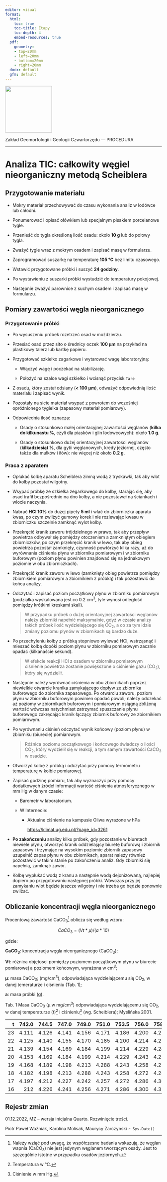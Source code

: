 ```yaml
---
editor: visual
format:
  html:
    toc: true
    toc-title: Etapy
    toc-depth: 4
    embed-resources: true
  pdf:
    geometry: 
    - top=20mm
    - left=20mm
    - bottom=20mm
    - right=20mm
  docx: default
  gfm: default
---
```


[![](images/log-ug_pl.png){fig-alt="Logo: Uniwersytet Gdański" fig-align="left" width="150"}](https://geomorfologia.ug.edu.pl)

Zakład Geomorfologii i Geologii Czwartorzędu — PROCEDURA

------------------------------------------------------------------------

# Analiza TIC: całkowity węgiel nieorganiczny metodą Scheiblera

## Przygotowanie materiału

-   Mokry materiał przechowywać do czasu wykonania analiz w lodówce lub chłodni.

-   Ponumerować i opisać ołówkiem lub specjalnym pisakiem porcelanowe tygle.

-   Przenieść do tygla określoną ilość osadu: około **10 g** lub do połowy tygla.

-   Zważyć tygle wraz z mokrym osadem i zapisać masę w formularzu.

-   Zaprogramować suszarkę na temperaturę **105 °C** bez limitu czasowego.

-   Wstawić przygotowane próbki i suszyć **24 godziny**.

-   Po wystawieniu z suszarki próbki wystudzić do temperatury pokojowej.

-   Następnie zważyć parownice z suchym osadem i zapisać masę w formularzu.

## Pomiary zawartości węgla nieorganicznego

### Przygotowanie próbki

-   Po wysuszeniu próbek rozetrzeć osad w moździerzu.

-   Przesiać osad przez sito o średnicy oczek **100 µm** na przykład na plastikowy talerz lub kartkę papieru.

-   Przygotować szkiełko zagarkowe i wytarować wagę laboratoryjną:

    -   Włączyć wagę i poczekać na stabilizację.

    -   Położyć na szalce wagi szkiełko i wcisnąć przycisk `Tare`

-   Z osadu, który został odsiany (**\< 100 µm**), odważyć odpowiednią ilość materiału i zapisać wynik.

-   Pozostały na sicie materiał wsypać z powrotem do wcześniej opróżnionego tygielka (zapasowy materiał pomiarowy).

-   Odpowiednia ilość oznacza:

    -   Osady o stosunkowo małej orientacyjnej zawartości węglanów (**kilka do kilkunastu %**, czyli dla piasków i glin lodowcowych): około **1.0 g**.

    -   Osady o stosunkowo dużej orientacyjnej zawartości węglanów (**kilkadziesiąt %**, dla gytii węglanowych, kredy jeziornej, często także dla mułków i iłów): nie więcej niż około **0.2 g**.

### Praca z aparatem

-   Opłukać kolbę aparatu Scheiblera zimną wodą z tryskawki, tak aby wlot do kolby pozostał wilgotny.

-   Wsypać próbkę ze szkiełka zegarkowego do kolby, starając się, aby osad trafił bezpośrednio na dno kolby, a nie pozostawał na ściankach i wlocie naczynia.

-   Nabrać **HCl 10%** do dużej pipety **5 ml** i wlać do zbiorniczka aparatu kwas, po czym zwilżyć gumowy korek i nie rozlewając kwasu w zbiorniczku szczelnie zamknąć wylot kolby.

-   Przekręcić kranik zaworu trójdzielnego w prawo, tak aby przepływ powietrza odbywał się pomiędzy otoczeniem a zamkniętym obiegiem zbiorniczków, po czym przekręcić kranik w lewo, tak aby obieg powietrza pozostał zamknięty, czynność powtórzyć kilka razy, aż do wyrównania ciśnienia płynu w zbiorniku pomiarowym i w zbiorniku buforowym (poziom płynu powinien znajdować się na jednakowym poziomie w obu zbiorniczkach).

-   Przekręcić kranik zaworu w lewo (zamknięty obieg powietrza pomiędzy zbiornikiem pomiarowym a zbiornikiem z próbką) i tak pozostawić do końca analizy.

-   Odczytać i zapisać poziom początkowy płynu w zbiorniku pomiarowym (podziałka wyskalowana jest co 0.2 cm^3^, tyle wynosi odległość pomiędzy krótkimi kreskami skali).

    > W przypadku próbek o dużej orientacyjnej zawartości węglanów należy zbiorniki napełnić maksymalnie, gdyż w czasie analizy takich próbek ilość wydzielającego się CO~2~, a co za tym idzie zmiany poziomu płynów w zbiornikach są bardzo duże.

-   Po przechyleniu kolby z próbką stopniowo wylewać HCl, wstrząsnąć i mieszać kolbą dopóki poziom płynu w zbiorniku pomiarowym zacznie opadać (kilkanaście sekund).

    > W efekcie reakcji HCl z osadem w zbiorniku pomiarowym ciśnienie powietrza zostanie powiększone o ciśnienie gazu (CO~2~), który się wydzielił.

-   Następnie należy wyrównać ciśnienia w obu zbiornikach poprzez niewielkie otwarcie kranika zamykającego dopływ ze zbiornika buforowego do zbiornika zapasowego. Po otwarciu zaworu, poziom płynu w zbiorniku buforowym powinien opadać powoli; należy odczekać aż poziomy w zbiornikach buforowym i pomiarowym osiągną zbliżoną wartość wówczas natychmiast zatrzymać spuszczanie płynu buforowego zakręcając kranik łączący zbiornik buforowy ze zbiornikiem pomiarowym.

-   Po wyrównaniu ciśnień odczytać wynik końcowy (poziom płynu) w zbiorniku (biurecie) pomiarowym.

    > Różnica poziomu początkowego i końcowego świadczy o ilości CO~2~, który wydzielił się w reakcji, a tym samym zawartości CaCO~3~ w osadzie.

-   Otworzyć kolbę z próbką i odczytać przy pomocy termometru temperaturę w kolbie pomiarowej.

-   Zapisać godzinę pomiaru, tak aby wyznaczyć przy pomocy dodatkowych źródeł informacji wartość ciśnienia atmosferycznego w mm Hg w danym czasie:

    -   Barometr w laboratorium.

    -   W Internecie:

        -   Aktualne ciśnienie na kampusie Oliwa wyrażone w hPa

            <https://klimat.ug.edu.pl/?page_id=3261>

-   **Po zakończeniu** analizy kilku próbek, gdy pozostanie w biuretach niewiele płynu, otworzyć kranik oddzielający biuretę buforową i zbiornik zapasowy i trzymając na wysokim poziomie zbiornik zapasowy uzupełnić zapas płynu w obu zbiornikach, aparat należy również pozostawić w takim stanie po zakończeniu analiz. Gdy zbiorniki się napełnią, zamknąć zawór.

-   Kolbę wypłukać wodą z kranu a następnie wodą dejonizowaną, najlepiej dopiero po przygotowaniu następnej próbki. Wówczas przy jej zamykaniu wlot będzie jeszcze wilgotny i nie trzeba go będzie ponownie zwilżać.

## Obliczanie koncentracji węgla nieorganicznego

Procentową zawartość CaCO~3~[^1] oblicza się według wzoru:

[^1]: Należy wziąć pod uwagę, że współczesne badania wskazują, że węglan wapnia (CaCO~3~) nie jest jedynym węglanem tworzącym osady. Jest to szczególnie istotne w przypadku osadów jeziornych.

$$
CaCO_3 = (Vt * µ) / (a * 10)
$$

gdzie:

**CaCO~3~**: koncentracja węgla nieorganicznego (CaCO~3~);

**Vt**: różnica objętości pomiędzy poziomem początkowym płynu w biurecie pomiarowej a poziomem końcowym, wyrażona w cm^3^;

**µ**: masa CaCO~3~; (mg/cm^3^), odpowiadająca wydzielającemu się CO~2~, w danej temeraturze i ciśnieniu (Tab. 1);

**a**: masa próbki (g).

Tab. 1 Masa CaCO~3~ (µ w mg/cm^3^) odpowiadająca wydzielającemu się CO~2~, w danej temperaturze (t)[^2] i ciśnieniu[^3] (wg. Scheiblera); Myślińska 2001.

[^2]: Temperatura w °C.

[^3]: Ciśnienie w mm Hg.

|   t | 742.0 | 744.5 | 747.0 | 749.0 | 751.0 | 753.5 | 756.0 | 758.0 | 760.0 | 762.5 | 765.0 | 767.0 | 769.0 | 771.0 |  774.0 |
|----:|------:|------:|------:|------:|------:|------:|------:|------:|------:|------:|------:|------:|------:|------:|-------:|
|  23 | 4.111 | 4.126 | 4.141 | 4.156 | 4.171 | 4.186 | 4.200 | 4.214 | 4.226 | 4.237 | 4.248 | 4.259 | 4.270 | 4.281 |  4.292 |
|  22 | 4.125 | 4.140 | 4.155 | 4.170 | 4.185 | 4.200 | 4.214 | 4.229 | 4.240 | 4.252 | 4.263 | 4.274 | 4.285 | 4.296 |  4.407 |
|  21 | 4.139 | 4.154 | 4.169 | 4.184 | 4.199 | 4.214 | 4.229 | 4.243 | 4.255 | 4.267 | 4.279 | 4.290 | 4.301 | 4.312 |  4.242 |
|  20 | 4.153 | 4.169 | 4.184 | 4.199 | 4.214 | 4.229 | 4.243 | 4.258 | 4.269 | 4.281 | 4.292 | 4.303 | 4.314 | 4.325 | 4.436. |
|  19 | 4.168 | 4.189 | 4.198 | 4.213 | 4.288 | 4.243 | 4.258 | 4.272 | 4.284 | 4.296 | 4.307 | 4.318 | 4.329 | 4.340 |  4.452 |
|  18 | 4.182 | 4.198 | 4.213 | 4.288 | 4.243 | 4.258 | 4.272 | 4.286 | 4.298 | 4.310 | 4.321 | 4.332 | 4.343 | 4.354 |   4.65 |
|  17 | 4.197 | 4.212 | 4.227 | 4.242 | 4.257 | 4.272 | 4.286 | 4.300 | 4.312 | 4.324 | 4.335 | 4.346 | 4.375 | 4.368 |  4.479 |
|  16 |   212 | 4.226 | 4.241 | 4.256 | 4.271 | 4.286 | 4.300 | 4.314 | 4.326 | 4.338 | 4.349 | 4.360 | 4.371 | 4.380 |  4.493 |

## Rejestr zmian

01.12.2022, MZ -- wersja inicjalna Quarto. Rozwinięcie treści.

Piotr Paweł Woźniak, Karolina Molisak, Maurycy Żarczyński `r Sys.Date()`
